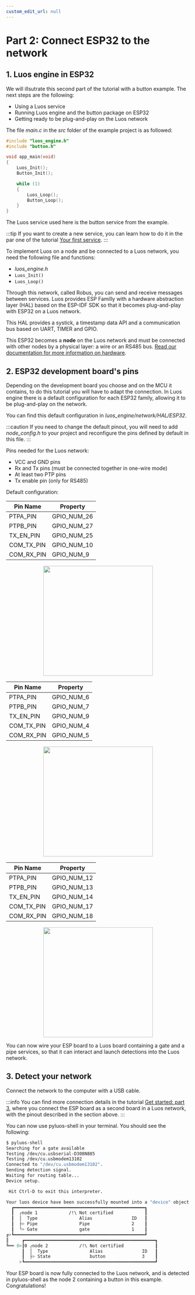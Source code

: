 ```yaml
---
custom_edit_url: null
---
```



# Part 2: Connect ESP32 to the network

## 1. Luos engine in ESP32

We will illsutrate this second part of the tutorial with a button example. The next steps are the following:

- Using a Luos service
- Running Luos engine and the button package on ESP32
- Getting ready to be plug-and-play on the Luos network

The file _main.c_ in the _src_ folder of the example project is as followed:

```c
#include "luos_engine.h"
#include "button.h"

void app_main(void)
{
    Luos_Init();
    Button_Init();

    while (1)
    {
        Luos_Loop();
        Button_Loop();
    }
}
```

The Luos service used here is the button service from the example.

:::tip
If you want to create a new service, you can learn how to do it in the par one of the tutorial [Your first service](/tutorials/your-first-service/luos-service).
:::

To implement Luos on a node and be connected to a Luos network, you need the following file and functions:

- _luos_engine.h_
- `Luos_Init()`
- `Luos_Loop()`

Through this network, called Robus, you can send and receive messages between services. Luos provides ESP Familly with a hardware abstraction layer (HAL) based on the ESP-IDF SDK so that it becomes plug-and-play with ESP32 on a Luos network.

This HAL provides a systick, a timestamp data API and a communication bus based on UART, TIMER and GPIO.

This ESP32 becomes a **node** on the Luos network and must be connected with other nodes by a physical layer: a wire or an RS485 bus. [Read our documentation for more information on hardware](https://www.luos.io/documentation/hardware-consideration/electronics).

## 2. ESP32 development board's pins

Depending on the development board you choose and on the MCU it contains, to do this tutorial you will have to adapt the connection. In Luos engine there is a default configuration for each ESP32 family, allowing it to be plug-and-play on the network.

You can find this default configuration in _luos_engine/network/HAL/ESP32_.

:::caution
If you need to change the default pinout, you will need to add _node_config.h_ to your project and reconfigure the pins defined by default in this file.
:::

Pins needed for the Luos network:

- VCC and GND pins
- Rx and Tx pins (must be connected together in one-wire mode)
- At least two PTP pins
- Tx enable pin (only for RS485)

Default configuration:

<Tabs>
    <TabItem value="ESP32 series" label="ESP32 series" className="arrayWithImg">
    <div align="center">

| Pin Name   | Property    |
| ---------- | ----------- |
| PTPA_PIN   | GPIO_NUM_26 |
| PTPB_PIN   | GPIO_NUM_27 |
| TX_EN_PIN  | GPIO_NUM_25 |
| COM_TX_PIN | GPIO_NUM_10 |
| COM_RX_PIN | GPIO_NUM_9  |

  <Image src="assets/images/tutorials/esp/esp-2-1.png" height="300px" />
</div>
</TabItem>
    <TabItem value="ESP32 C3" label="ESP32 C3" className="arrayWithImg">
    <div align="center">

| Pin Name   | Property   |
| ---------- | ---------- |
| PTPA_PIN   | GPIO_NUM_6 |
| PTPB_PIN   | GPIO_NUM_7 |
| TX_EN_PIN  | GPIO_NUM_9 |
| COM_TX_PIN | GPIO_NUM_4 |
| COM_RX_PIN | GPIO_NUM_5 |

  <Image src="assets/images/tutorials/esp/esp-2-2.png" height="300px" />
</div>
</TabItem>
    <TabItem value="ESP32 S2 and S3" label="ESP32 S2 and S3" className="arrayWithImg">
    <div align="center">

| Pin Name   | Property    |
| ---------- | ----------- |
| PTPA_PIN   | GPIO_NUM_12 |
| PTPB_PIN   | GPIO_NUM_13 |
| TX_EN_PIN  | GPIO_NUM_14 |
| COM_TX_PIN | GPIO_NUM_17 |
| COM_RX_PIN | GPIO_NUM_18 |

  <Image src="assets/images/tutorials/esp/esp-2-3.png" height="300px" />
</div>
</TabItem>
</Tabs>

You can now wire your ESP board to a Luos board containing a gate and a pipe services, so that it can interact and launch detections into the Luos network.

## 3. Detect your network

Connect the network to the computer with a USB cable.

:::info
You can find more connection details in the tutorial [Get started: part 3](/tutorials/get-started/get-started3), where you connect the ESP board as a second board in a Luos network, with the pinout described in the section above.
:::

You can now use pyluos-shell in your terminal. You should see the following:

```bash
$ pyluos-shell
Searching for a gate available
Testing /dev/cu.usbserial-D308N885
Testing /dev/cu.usbmodem13102
Connected to "/dev/cu.usbmodem13102".
Sending detection signal.
Waiting for routing table...
Device setup.

 Hit Ctrl-D to exit this interpreter.

Your luos device have been successfully mounted into a "device" object:
  ┏━━━━━━━━━━━━━━━━━━━━━━━━━━━━━━━━━━━━━━━━━━━━━━━━━━┓
  ┃  ╭node 1            /!\ Not certified            ┃
  ┃  │  Type                Alias               ID   ┃
  ┃  ├> Pipe                Pipe                2    ┃
  ┃  ╰> Gate                gate                1    ┃
╔>┗━━━━━━━━━━━━━━━━━━━━━━━━━━━━━━━━━━━━━━━━━━━━━━━━━━┛
║     ┏━━━━━━━━━━━━━━━━━━━━━━━━━━━━━━━━━━━━━━━━━━━━━━━━━━┓
╚══ 0>┃0 ╭node 2            /!\ Not certified            ┃
      ┃  │  Type                Alias               ID   ┃
      ┃  ├> State               button              3    ┃
     >┗━━━━━━━━━━━━━━━━━━━━━━━━━━━━━━━━━━━━━━━━━━━━━━━━━━┛

```

Your ESP board is now fully connected to the Luos network, and is detected in pyluos-shell as the node 2 containing a button in this example. Congratulations!
